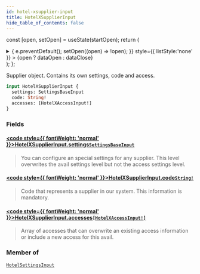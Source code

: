 ```yaml
---
id: hotel-xsupplier-input
title: HotelXSupplierInput
hide_table_of_contents: false
---
```






const [open, setOpen] = useState(startOpen);
return (
<details {...(open ? { open: true } : {})} className="details" style={{ border:'none', boxShadow:'none', background:'var(--ifm-background-color)' }}>
<summary
onClick={(e) => {
e.preventDefault();
setOpen((open) => !open);
}}
style={{ listStyle:'none' }} >
{open ? dataOpen : dataClose}
</summary>
{open && children}
</details>
);
};

Supplier object. Contains its own settings, code and access.

```graphql
input HotelXSupplierInput {
  settings: SettingsBaseInput
  code: String!
  accesses: [HotelXAccessInput!]
}
```

### Fields

#### [<code style={{ fontWeight: 'normal' }}>HotelXSupplierInput.<b>settings</b></code>](#)<Bullet />[`SettingsBaseInput`](/api/inputs/settings-base-input) <Badge class="badge badge--secondary" text="input"/>

> You can configure an special settings for any supplier. This level overwrites the avail settings level but not the
> access settings level.

#### [<code style={{ fontWeight: 'normal' }}>HotelXSupplierInput.<b>code</b></code>](#)<Bullet />[`String!`](/api/scalars/string) <Badge class="badge badge--secondary" text="non-null"/> <Badge class="badge badge--secondary" text="scalar"/>

> Code that represents a supplier in our system.
> This information is mandatory.

#### [<code style={{ fontWeight: 'normal' }}>HotelXSupplierInput.<b>accesses</b></code>](#)<Bullet />[`[HotelXAccessInput!]`](/api/inputs/hotel-xaccess-input) <Badge class="badge badge--secondary" text="list"/> <Badge class="badge badge--secondary" text="input"/>

> Array of accesses that can overwrite an existing access information or include a new access for this avail.

### Member of

[`HotelSettingsInput`](/api/inputs/hotel-settings-input) <Badge class="badge badge--secondary" text="input"/>
